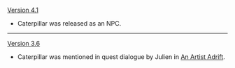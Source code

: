 {{Change History/Header}}
[[Version 4.1]]
* Caterpillar was released as an NPC.
----
[[Version 3.6]]
* Caterpillar was mentioned in quest dialogue by Julien in [[An Artist Adrift]].